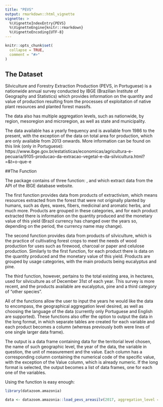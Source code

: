 ```yaml
---
title: "PEVS"
output: rmarkdown::html_vignette
vignette: >
  %\VignetteIndexEntry{PEVS}
  %\VignetteEngine{knitr::rmarkdown}
  %\VignetteEncoding{UTF-8}
---
```


```r
knitr::opts_chunk$set(
  collapse = TRUE,
  comment = "#>"
)
```

## The Dataset

Silviculture and Forestry Extraction Production (PEVS, in Portuguese) is a nationwide annual survey conducted by IBGE (Brazilian Institute of Geography and Statistics) which provides information on the quantity and value of production resulting from the processes of exploitation of native plant resources and planted forest massifs. 

The data also has multiple aggregation levels, such as nationwide, by region, mesoregion and microregion, as well as state and municipality. 

The data available has a yearly frequency and is available from 1986 to the present, with the exception of the data on total area for production, which are only available from 2013 onwards. More information can be found on this link (only in Portuguese): https://www.ibge.gov.br/estatisticas/economicas/agricultura-e-pecuaria/9105-producao-da-extracao-vegetal-e-da-silvicultura.html?=&t=o-que-e

##The Function

The package contains of three function: \code{load_pevs_vegextr}, \code{load_pevs_silvprod} and \code{load_pevs_areasilv} which extract data from the API of the IBGE database website. 

The first function provides data from products of extractivism, which means resources extracted from the forest that were not originally planted by humans, such as dyes, waxes, fibers, medicinal and aromatic herbs, and much more. Products are grouped in these categories, and for each product extracted there is information on the quantity produced and the monetary value of this yield (Brazil currency has changed over the years so, depending on the period, the currency name may change).

The second function provides data from products of silviculture, which is the practice of cultivating forest crops to meet the needs of wood production for uses such as firewood, charcoal or paper and celulose production. Similarly to the first function, for each product there is data on the quantity produced and the monetary value of this yield. Products are grouped by usage categories, with the main products being eucalyptus and pine.

The third function, however, pertains to the total existing area, in hectares, used for silviculture as of December 31st of each year. This survey is more recent, and the products available are eucalyptus, pine and a third category of "other species". 

All of the functions allow the user to input the years he would like the data to encompass, the geographical aggregation level desired, as well as choosing the language of the data (currently only Portuguese and English are supported). These functions also offer the option to output the data in the long format, in which separate tables are created for each variable and each product becomes a column (whereas previously both were lines of one single larger data frame).

The output is a data frame containing data for the territorial level chosen, the name of such geographic level, the year of the data, the variable in question, the unit of measurement and the value. Each column has a corresponding column containing the numerical code of the specific value, with the exception of the Value column, which is already numeric. If the long format is selected, the output becomes a list of data frames, one for each one of the variables.

Using the function is easy enough:

```r
library(datazoom.amazonia)

data <- datazoom.amazonia::load_pevs_areasilv(2017, aggregation_level = "state", language = "eng")

```
